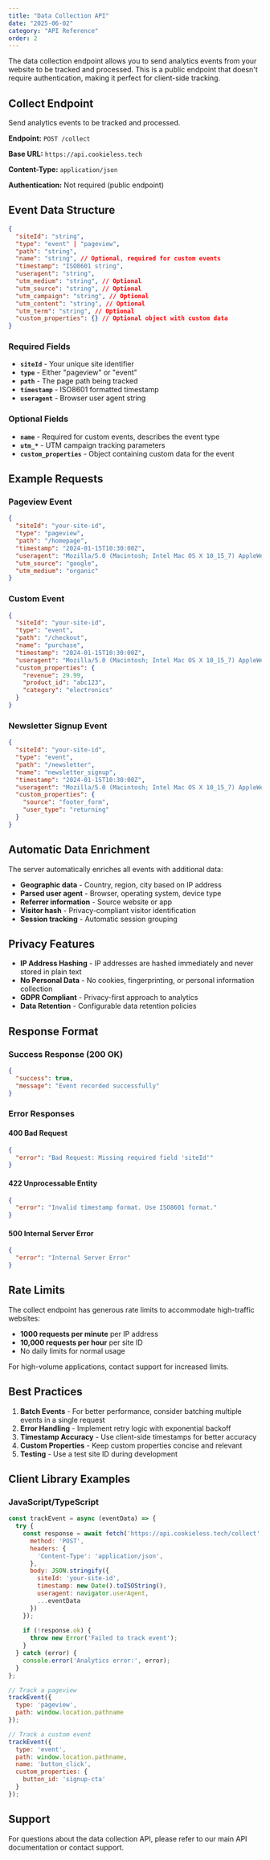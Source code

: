 ```yaml
---
title: "Data Collection API"
date: "2025-06-02"
category: "API Reference"
order: 2
---
```


The data collection endpoint allows you to send analytics events from your website to be tracked and processed. This is a public endpoint that doesn't require authentication, making it perfect for client-side tracking.

## Collect Endpoint

Send analytics events to be tracked and processed.

**Endpoint:** `POST /collect`

**Base URL:** `https://api.cookieless.tech`

**Content-Type:** `application/json`

**Authentication:** Not required (public endpoint)

## Event Data Structure

```json
{
  "siteId": "string",
  "type": "event" | "pageview",
  "path": "string",
  "name": "string", // Optional, required for custom events
  "timestamp": "ISO8601 string",
  "useragent": "string",
  "utm_medium": "string", // Optional
  "utm_source": "string", // Optional
  "utm_campaign": "string", // Optional
  "utm_content": "string", // Optional
  "utm_term": "string", // Optional
  "custom_properties": {} // Optional object with custom data
}
```

### Required Fields

- **`siteId`** - Your unique site identifier
- **`type`** - Either "pageview" or "event"
- **`path`** - The page path being tracked
- **`timestamp`** - ISO8601 formatted timestamp
- **`useragent`** - Browser user agent string

### Optional Fields

- **`name`** - Required for custom events, describes the event type
- **`utm_*`** - UTM campaign tracking parameters
- **`custom_properties`** - Object containing custom data for the event

## Example Requests

### Pageview Event

```json
{
  "siteId": "your-site-id",
  "type": "pageview",
  "path": "/homepage",
  "timestamp": "2024-01-15T10:30:00Z",
  "useragent": "Mozilla/5.0 (Macintosh; Intel Mac OS X 10_15_7) AppleWebKit/537.36",
  "utm_source": "google",
  "utm_medium": "organic"
}
```

### Custom Event

```json
{
  "siteId": "your-site-id",
  "type": "event",
  "path": "/checkout",
  "name": "purchase",
  "timestamp": "2024-01-15T10:30:00Z",
  "useragent": "Mozilla/5.0 (Macintosh; Intel Mac OS X 10_15_7) AppleWebKit/537.36",
  "custom_properties": {
    "revenue": 29.99,
    "product_id": "abc123",
    "category": "electronics"
  }
}
```

### Newsletter Signup Event

```json
{
  "siteId": "your-site-id",
  "type": "event",
  "path": "/newsletter",
  "name": "newsletter_signup",
  "timestamp": "2024-01-15T10:30:00Z",
  "useragent": "Mozilla/5.0 (Macintosh; Intel Mac OS X 10_15_7) AppleWebKit/537.36",
  "custom_properties": {
    "source": "footer_form",
    "user_type": "returning"
  }
}
```

## Automatic Data Enrichment

The server automatically enriches all events with additional data:

- **Geographic data** - Country, region, city based on IP address
- **Parsed user agent** - Browser, operating system, device type
- **Referrer information** - Source website or app
- **Visitor hash** - Privacy-compliant visitor identification
- **Session tracking** - Automatic session grouping

## Privacy Features

- **IP Address Hashing** - IP addresses are hashed immediately and never stored in plain text
- **No Personal Data** - No cookies, fingerprinting, or personal information collection
- **GDPR Compliant** - Privacy-first approach to analytics
- **Data Retention** - Configurable data retention policies

## Response Format

### Success Response (200 OK)
```json
{
  "success": true,
  "message": "Event recorded successfully"
}
```

### Error Responses

#### 400 Bad Request
```json
{
  "error": "Bad Request: Missing required field 'siteId'"
}
```

#### 422 Unprocessable Entity
```json
{
  "error": "Invalid timestamp format. Use ISO8601 format."
}
```

#### 500 Internal Server Error
```json
{
  "error": "Internal Server Error"
}
```

## Rate Limits

The collect endpoint has generous rate limits to accommodate high-traffic websites:

- **1000 requests per minute** per IP address
- **10,000 requests per hour** per site ID
- No daily limits for normal usage

For high-volume applications, contact support for increased limits.

## Best Practices

1. **Batch Events** - For better performance, consider batching multiple events in a single request
2. **Error Handling** - Implement retry logic with exponential backoff
3. **Timestamp Accuracy** - Use client-side timestamps for better accuracy
4. **Custom Properties** - Keep custom properties concise and relevant
5. **Testing** - Use a test site ID during development

## Client Library Examples

### JavaScript/TypeScript
```javascript
const trackEvent = async (eventData) => {
  try {
    const response = await fetch('https://api.cookieless.tech/collect', {
      method: 'POST',
      headers: {
        'Content-Type': 'application/json',
      },
      body: JSON.stringify({
        siteId: 'your-site-id',
        timestamp: new Date().toISOString(),
        useragent: navigator.userAgent,
        ...eventData
      })
    });
    
    if (!response.ok) {
      throw new Error('Failed to track event');
    }
  } catch (error) {
    console.error('Analytics error:', error);
  }
};

// Track a pageview
trackEvent({
  type: 'pageview',
  path: window.location.pathname
});

// Track a custom event
trackEvent({
  type: 'event',
  path: window.location.pathname,
  name: 'button_click',
  custom_properties: {
    button_id: 'signup-cta'
  }
});
```

## Support

For questions about the data collection API, please refer to our main API documentation or contact support.
